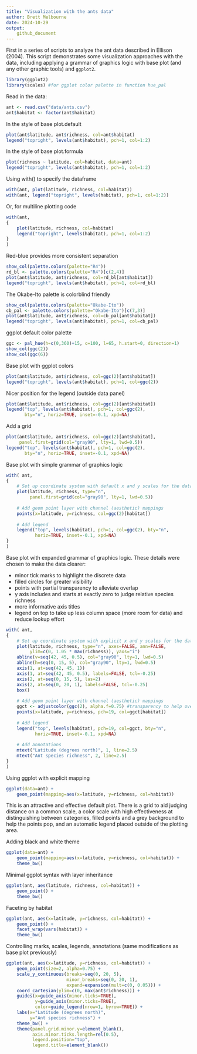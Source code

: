 ```yaml
---
title: "Visualization with the ants data"
author: Brett Melbourne
date: 2024-10-29
output:
    github_document
---
```


First in a series of scripts to analyze the ant data described in Ellison (2004). This script demonstrates some visualization approaches with the data, including applying a grammar of graphics logic with base plot (and any other graphic tools) and `ggplot2`.

```r
library(ggplot2)
library(scales) #for ggplot color palette in function hue_pal
```

Read in the data:

```r
ant <- read.csv("data/ants.csv")
ant$habitat <- factor(ant$habitat)
```

In the style of base plot.default

```r
plot(ant$latitude, ant$richness, col=ant$habitat)
legend("topright", levels(ant$habitat), pch=1, col=1:2)
```

In the style of base plot.formula

```r
plot(richness ~ latitude, col=habitat, data=ant)
legend("topright", levels(ant$habitat), pch=1, col=1:2)
```


Using with() to specify the dataframe

```r
with(ant, plot(latitude, richness, col=habitat))
with(ant, legend("topright", levels(habitat), pch=1, col=1:2))
```


Or, for multiline plotting code

```r
with(ant,
{
    plot(latitude, richness, col=habitat)
    legend("topright", levels(habitat), pch=1, col=1:2)
}
)
```

Red-blue provides more consistent separation

```r
show_col(palette.colors(palette="R4"))
rd_bl <- palette.colors(palette="R4")[c(2,4)]
plot(ant$latitude, ant$richness, col=rd_bl[ant$habitat])
legend("topright", levels(ant$habitat), pch=1, col=rd_bl)
```


The Okabe-Ito palette is colorblind friendly

```r
show_col(palette.colors(palette="Okabe-Ito"))
cb_pal <- palette.colors(palette="Okabe-Ito")[c(7,3)]
plot(ant$latitude, ant$richness, col=cb_pal[ant$habitat])
legend("topright", levels(ant$habitat), pch=1, col=cb_pal)
```

ggplot default color palette

```r
ggc <- pal_hue(h=c(0,360)+15, c=100, l=65, h.start=0, direction=1)
show_col(ggc(2))
show_col(ggc(6))
```

Base plot with ggplot colors

```r
plot(ant$latitude, ant$richness, col=ggc(2)[ant$habitat])
legend("topright", levels(ant$habitat), pch=1, col=ggc(2))
```


Nicer position for the legend (outside data panel)

```r
plot(ant$latitude, ant$richness, col=ggc(2)[ant$habitat])
legend("top", levels(ant$habitat), pch=1, col=ggc(2),
       bty="n", horiz=TRUE, inset=-0.1, xpd=NA)
```

Add a grid

```r
plot(ant$latitude, ant$richness, col=ggc(2)[ant$habitat],
     panel.first=grid(col="gray90", lty=1, lwd=0.5))
legend("top", levels(ant$habitat), pch=1, col=ggc(2),
       bty="n", horiz=TRUE, inset=-0.1, xpd=NA)
```


Base plot with simple grammar of graphics logic

```r
with( ant,
{
    # Set up coordinate system with default x and y scales for the data
    plot(latitude, richness, type="n",
         panel.first=grid(col="gray90", lty=1, lwd=0.5))
    
    # Add geom point layer with channel (aesthetic) mappings
    points(x=latitude, y=richness, col=ggc(2)[habitat])
    
    # Add legend
    legend("top", levels(habitat), pch=1, col=ggc(2), bty="n", 
           horiz=TRUE, inset=-0.1, xpd=NA)
}
)
```


Base plot with expanded grammar of graphics logic. These details were chosen
to make the data clearer:

* minor tick marks to highlight the discrete data
* filled circles for greater visibility
* points with partial transparency to alleviate overlap
* y axis includes and starts at exactly zero to judge relative species richness
* more informative axis titles
* legend on top to take up less column space (more room for data) and reduce lookup effort

```r
with( ant,
{
    # Set up coordinate system with explicit x and y scales for the data
    plot(latitude, richness, type="n", axes=FALSE, ann=FALSE,
         ylim=c(0, 1.05 * max(richness)), yaxs="i")
    abline(v=seq(42, 45, 0.5), col="gray90", lty=1, lwd=0.5)
    abline(h=seq(0, 15, 5), col="gray90", lty=1, lwd=0.5)
    axis(1, at=seq(42, 45, 1))
    axis(1, at=seq(42, 45, 0.5), labels=FALSE, tcl=-0.25)
    axis(2, at=seq(0, 15, 5), las=2)
    axis(2, at=seq(0, 20, 1), labels=FALSE, tcl=-0.25)
    box()
    
    # Add geom point layer with channel (aesthetic) mappings
    ggct <- adjustcolor(ggc(2), alpha.f=0.75) #transparency to help overlap
    points(x=latitude, y=richness, pch=19, col=ggct[habitat])
    
    # Add legend
    legend("top", levels(habitat), pch=19, col=ggct, bty="n", 
           horiz=TRUE, inset=-0.1, xpd=NA)
    
    # Add annotations
    mtext("Latitude (degrees north)", 1, line=2.5)
    mtext("Ant species richness", 2, line=2.5)
}
)
```


Using ggplot with explicit mapping

```r
ggplot(data=ant) + 
    geom_point(mapping=aes(x=latitude, y=richness, col=habitat))
```

This is an attractive and effective default plot. There is a grid to aid judging distance on a common scale, a color scale with high effectiveness at distinguishing between categories, filled points and a grey background to help the points pop, and an automatic legend placed outside of the plotting area.

Adding black and white theme

```r
ggplot(data=ant) + 
    geom_point(mapping=aes(x=latitude, y=richness, col=habitat)) +
    theme_bw()
```


Minimal ggplot syntax with layer inheritance

```r
ggplot(ant, aes(latitude, richness, col=habitat)) + 
    geom_point() +
    theme_bw()
```


Faceting by habitat

```r
ggplot(ant, aes(x=latitude, y=richness, col=habitat)) + 
    geom_point() +
    facet_wrap(vars(habitat)) +
    theme_bw()
```


Controlling marks, scales, legends, annotations (same modifications as base plot previously)

```r
ggplot(ant, aes(x=latitude, y=richness, col=habitat)) + 
    geom_point(size=2, alpha=0.75) +
    scale_y_continuous(breaks=seq(0, 20, 5),
                       minor_breaks=seq(0, 20, 1),
                       expand=expansion(mult=c(0, 0.05))) +
    coord_cartesian(ylim=c(0, max(ant$richness))) +
    guides(x=guide_axis(minor.ticks=TRUE),
           y=guide_axis(minor.ticks=TRUE),
           color=guide_legend(nrow=1, byrow=TRUE)) +
    labs(x="Latitude (degrees north)",
         y="Ant species richness") +
    theme_bw() +
    theme(panel.grid.minor.y=element_blank(),
          axis.minor.ticks.length=rel(0.5),
          legend.position="top",
          legend.title=element_blank())
```
